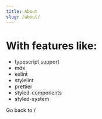 ```yaml
---
title: About
slug: /about/
---
```



# With features like:
- typescript support
- mdx
- eslint
- stylelint
- prettier
- styled-components
- styled-system

<Link to={"/"} color="secondary">Go back to /</Link>

